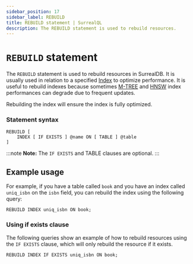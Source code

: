 ```yaml
---
sidebar_position: 17
sidebar_label: REBUILD
title: REBUILD statement | SurrealQL
description: The REBUILD statement is used to rebuild resources.
---
```



# `REBUILD` statement

<Since v="v1.5.0" />

The `REBUILD` statement is used to rebuild resources in SurrealDB. It is usually used in relation to a specified [Index](/docs/surrealdb/surrealql/statements/define/indexes) to optimize performance. It is useful to rebuild indexes because sometimes [M-TREE](/docs/surrealdb/surrealql/statements/define/indexes#m-tree-index) and [HNSW](/docs/surrealdb/surrealql/statements/define/indexes#hnsw-hierarchical-navigable-small-world) index performances can degrade due to frequent updates.

Rebuilding the index will ensure the index is fully optimized.

### Statement syntax

```surql title="SurrealQL Syntax"
REBUILD [
	INDEX [ IF EXISTS ] @name ON [ TABLE ] @table
]
```
:::note
__Note:__ The `IF EXISTS` and TABLE clauses are optional.
:::

## Example usage

For example, if you have a table called `book` and you have an index called `uniq_isbn` on the `isbn` field, you can rebuild the index using the following query:

```surql
REBUILD INDEX uniq_isbn ON book;
```


<SurrealistMini
url="https://dev.surrealist.app/mini?query=CREATE+book%3A1+SET+title+%3D+%27Rust+Web+Programming%27%2C+isbn+%3D+%27978-1803234694%27%2C+author+%3D+%27Jon+Doe%27%3B%0A%0A%2F%2F+Define+a+unique+index+on+the+isbn+field%0ADEFINE+INDEX+uniq_isbn+ON+book+FIELDS+isbn+UNIQUE%3B%0A%0A%2F%2F+Rebuild+this+index+incase+of+more+updates%0AREBUILD+INDEX+IF+EXISTS+uniq_isbn+ON+book%3B%0A%0A%2F%2F+Check+that+the+index+has+been+created%0AINFO+FOR+TABLE+book%3B%0A%0AREBUILD+INDEX+IF+EXISTS+idx_author+ON+book%3B%0A%0AREBUILD+INDEX+IF+EXISTS+ft_title+ON+book%3B%0A%0A%2F%2F+Define+index+on+the+author+field+%0ADEFINE+INDEX+idx_author+ON+book+FIELDS+author%3B%0A%0A%2F%2F+Define+an+analyzer+which+has+blank+and+class+Tokenizers+and+converts+the+tokens+to+lowercase+%0ADEFINE+ANALYZER+simple+TOKENIZERS+blank%2Cclass+FILTERS+lowercase%3B%0A%0ADEFINE+INDEX+ft_title+ON+book+FIELDS+title+SEARCH+ANALYZER+simple+BM25+HIGHLIGHTS%3B%0A%0AREBUILD+INDEX+uniq_isbn+ON+book%3B%0A%0AREBUILD+INDEX+idx_author+ON+book%3B%0A%0AREBUILD+INDEX+ft_title+ON+book%3B%0A%0A%2F%2F+Check+that+the+index+has+been+created%0AINFO+FOR+TABLE+book%3B%0A%0A%2F%2FChecks+whether+the+term+RUST+IS+found+in+a+full-text+indexed+field.%0ASELECT+*+FROM+book+WHERE+title+%40%40+%27Rust%27%3B&orientation=horizontal"
/>

### Using if exists clause

<Since v="v1.3.0" />

The following queries show an example of how to rebuild resources using the `IF EXISTS` clause, which will only rebuild the resource if it exists.

```surql
REBUILD INDEX IF EXISTS uniq_isbn ON book;
```